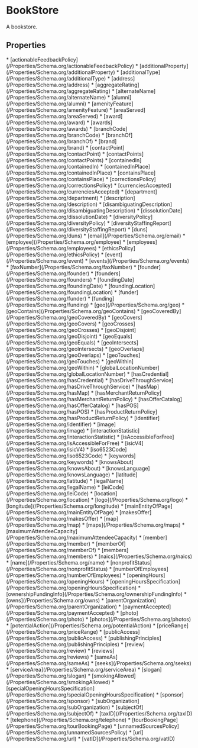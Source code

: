   
# BookStore

A bookstore.

## Properties

<Grid>
* [actionableFeedbackPolicy](/Properties/Schema.org/actionableFeedbackPolicy)
* [additionalProperty](/Properties/Schema.org/additionalProperty)
* [additionalType](/Properties/Schema.org/additionalType)
* [address](/Properties/Schema.org/address)
* [aggregateRating](/Properties/Schema.org/aggregateRating)
* [alternateName](/Properties/Schema.org/alternateName)
* [alumni](/Properties/Schema.org/alumni)
* [amenityFeature](/Properties/Schema.org/amenityFeature)
* [areaServed](/Properties/Schema.org/areaServed)
* [award](/Properties/Schema.org/award)
* [awards](/Properties/Schema.org/awards)
* [branchCode](/Properties/Schema.org/branchCode)
* [branchOf](/Properties/Schema.org/branchOf)
* [brand](/Properties/Schema.org/brand)
* [contactPoint](/Properties/Schema.org/contactPoint)
* [contactPoints](/Properties/Schema.org/contactPoints)
* [containedIn](/Properties/Schema.org/containedIn)
* [containedInPlace](/Properties/Schema.org/containedInPlace)
* [containsPlace](/Properties/Schema.org/containsPlace)
* [correctionsPolicy](/Properties/Schema.org/correctionsPolicy)
* [currenciesAccepted](/Properties/Schema.org/currenciesAccepted)
* [department](/Properties/Schema.org/department)
* [description](/Properties/Schema.org/description)
* [disambiguatingDescription](/Properties/Schema.org/disambiguatingDescription)
* [dissolutionDate](/Properties/Schema.org/dissolutionDate)
* [diversityPolicy](/Properties/Schema.org/diversityPolicy)
* [diversityStaffingReport](/Properties/Schema.org/diversityStaffingReport)
* [duns](/Properties/Schema.org/duns)
* [email](/Properties/Schema.org/email)
* [employee](/Properties/Schema.org/employee)
* [employees](/Properties/Schema.org/employees)
* [ethicsPolicy](/Properties/Schema.org/ethicsPolicy)
* [event](/Properties/Schema.org/event)
* [events](/Properties/Schema.org/events)
* [faxNumber](/Properties/Schema.org/faxNumber)
* [founder](/Properties/Schema.org/founder)
* [founders](/Properties/Schema.org/founders)
* [foundingDate](/Properties/Schema.org/foundingDate)
* [foundingLocation](/Properties/Schema.org/foundingLocation)
* [funder](/Properties/Schema.org/funder)
* [funding](/Properties/Schema.org/funding)
* [geo](/Properties/Schema.org/geo)
* [geoContains](/Properties/Schema.org/geoContains)
* [geoCoveredBy](/Properties/Schema.org/geoCoveredBy)
* [geoCovers](/Properties/Schema.org/geoCovers)
* [geoCrosses](/Properties/Schema.org/geoCrosses)
* [geoDisjoint](/Properties/Schema.org/geoDisjoint)
* [geoEquals](/Properties/Schema.org/geoEquals)
* [geoIntersects](/Properties/Schema.org/geoIntersects)
* [geoOverlaps](/Properties/Schema.org/geoOverlaps)
* [geoTouches](/Properties/Schema.org/geoTouches)
* [geoWithin](/Properties/Schema.org/geoWithin)
* [globalLocationNumber](/Properties/Schema.org/globalLocationNumber)
* [hasCredential](/Properties/Schema.org/hasCredential)
* [hasDriveThroughService](/Properties/Schema.org/hasDriveThroughService)
* [hasMap](/Properties/Schema.org/hasMap)
* [hasMerchantReturnPolicy](/Properties/Schema.org/hasMerchantReturnPolicy)
* [hasOfferCatalog](/Properties/Schema.org/hasOfferCatalog)
* [hasPOS](/Properties/Schema.org/hasPOS)
* [hasProductReturnPolicy](/Properties/Schema.org/hasProductReturnPolicy)
* [identifier](/Properties/Schema.org/identifier)
* [image](/Properties/Schema.org/image)
* [interactionStatistic](/Properties/Schema.org/interactionStatistic)
* [isAccessibleForFree](/Properties/Schema.org/isAccessibleForFree)
* [isicV4](/Properties/Schema.org/isicV4)
* [iso6523Code](/Properties/Schema.org/iso6523Code)
* [keywords](/Properties/Schema.org/keywords)
* [knowsAbout](/Properties/Schema.org/knowsAbout)
* [knowsLanguage](/Properties/Schema.org/knowsLanguage)
* [latitude](/Properties/Schema.org/latitude)
* [legalName](/Properties/Schema.org/legalName)
* [leiCode](/Properties/Schema.org/leiCode)
* [location](/Properties/Schema.org/location)
* [logo](/Properties/Schema.org/logo)
* [longitude](/Properties/Schema.org/longitude)
* [mainEntityOfPage](/Properties/Schema.org/mainEntityOfPage)
* [makesOffer](/Properties/Schema.org/makesOffer)
* [map](/Properties/Schema.org/map)
* [maps](/Properties/Schema.org/maps)
* [maximumAttendeeCapacity](/Properties/Schema.org/maximumAttendeeCapacity)
* [member](/Properties/Schema.org/member)
* [memberOf](/Properties/Schema.org/memberOf)
* [members](/Properties/Schema.org/members)
* [naics](/Properties/Schema.org/naics)
* [name](/Properties/Schema.org/name)
* [nonprofitStatus](/Properties/Schema.org/nonprofitStatus)
* [numberOfEmployees](/Properties/Schema.org/numberOfEmployees)
* [openingHours](/Properties/Schema.org/openingHours)
* [openingHoursSpecification](/Properties/Schema.org/openingHoursSpecification)
* [ownershipFundingInfo](/Properties/Schema.org/ownershipFundingInfo)
* [owns](/Properties/Schema.org/owns)
* [parentOrganization](/Properties/Schema.org/parentOrganization)
* [paymentAccepted](/Properties/Schema.org/paymentAccepted)
* [photo](/Properties/Schema.org/photo)
* [photos](/Properties/Schema.org/photos)
* [potentialAction](/Properties/Schema.org/potentialAction)
* [priceRange](/Properties/Schema.org/priceRange)
* [publicAccess](/Properties/Schema.org/publicAccess)
* [publishingPrinciples](/Properties/Schema.org/publishingPrinciples)
* [review](/Properties/Schema.org/review)
* [reviews](/Properties/Schema.org/reviews)
* [sameAs](/Properties/Schema.org/sameAs)
* [seeks](/Properties/Schema.org/seeks)
* [serviceArea](/Properties/Schema.org/serviceArea)
* [slogan](/Properties/Schema.org/slogan)
* [smokingAllowed](/Properties/Schema.org/smokingAllowed)
* [specialOpeningHoursSpecification](/Properties/Schema.org/specialOpeningHoursSpecification)
* [sponsor](/Properties/Schema.org/sponsor)
* [subOrganization](/Properties/Schema.org/subOrganization)
* [subjectOf](/Properties/Schema.org/subjectOf)
* [taxID](/Properties/Schema.org/taxID)
* [telephone](/Properties/Schema.org/telephone)
* [tourBookingPage](/Properties/Schema.org/tourBookingPage)
* [unnamedSourcesPolicy](/Properties/Schema.org/unnamedSourcesPolicy)
* [url](/Properties/Schema.org/url)
* [vatID](/Properties/Schema.org/vatID)
</Grid>

